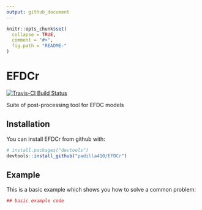 ```yaml
---
output: github_document
---
```


<!-- README.md is generated from README.Rmd. Please edit that file -->

```r
knitr::opts_chunk$set(
  collapse = TRUE,
  comment = "#>",
  fig.path = "README-"
)
```
# EFDCr
[![Travis-CI Build Status](https://travis-ci.org/padilla410/EFDCr.svg?branch=master)](https://travis-ci.org/padilla410/EFDCr)

Suite of post-processing tool for EFDC models

## Installation

You can install EFDCr from github with:

```r
# install.packages("devtools")
devtools::install_github("padilla410/EFDCr")
```

## Example

This is a basic example which shows you how to solve a common problem:

```r
## basic example code
```
